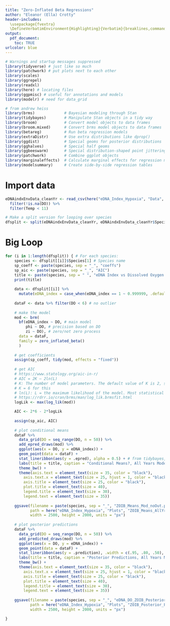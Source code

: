 ```yaml
---
title: "Zero-Inflated Beta Regressions"
author: "Eleanor (Ella) Crotty"
header-includes:
  \usepackage{fvextra}
  \DefineVerbatimEnvironment{Highlighting}{Verbatim}{breaklines,commandchars=\\\{\}}
output:
  pdf_document:
    toc: TRUE
urlcolor: blue
---
```


```r
# Warnings and startup messages suppressed
library(tidyverse) # just like so much
library(patchwork) # put plots next to each other
library(scales)
library(ggrepel)
library(readxl)
library(here) # locating files
library(ggpmisc) # useful for annotations and models
library(modelr) # need for data_grid

# from andrew heiss
library(brms)             # Bayesian modeling through Stan
library(tidybayes)        # Manipulate Stan objects in a tidy way
library(broom)            # Convert model objects to data frames
library(broom.mixed)      # Convert brms model objects to data frames
library(betareg)          # Run beta regression models
library(extraDistr)       # Use extra distributions like dprop()
library(ggdist)           # Special geoms for posterior distributions
library(gghalves)         # Special half geoms
library(ggbeeswarm)       # Special distribution-shaped point jittering
library(patchwork)        # Combine ggplot objects
library(marginaleffects)  # Calculate marginal effects for regression models
library(modelsummary)     # Create side-by-side regression tables
```

# Import data

```r
eDNAindxEnvData_cleanYr <- read_csv(here("eDNA_Index_Hypoxia", "Data", "Copepod_eDNAindxEnvDataMod_clean.csv")) %>% # from ThesisGoal1_AllYr_Mod.Rmd
  filter(!is.na(DO)) %>% 
  filter(Temp < 11)

# Make a split version for looping over species
dfsplit <- split(eDNAindxEnvData_cleanYr, eDNAindxEnvData_cleanYr$Species) # Split by species
```

# Big Loop

```r
for (i in 1:length(dfsplit)) { # For each species: 
    species <- dfsplit[[i]]$Species[1] # Species name 
    sp_coeff <- paste(species, sep = "_", "coeffs")
    sp_aic <- paste(species, sep = "_", "AIC")
    title <- paste(species, sep = " ", "eDNA Index vs Dissolved Oxygen Model") # Plot title
    print(title)
    
    data <- dfsplit[[i]] %>%
      mutate(eDNA_index = case_when(eDNA_index == 1 ~ 0.999999, .default = eDNA_index))
    
    dataF <- data %>% filter(DO < 6) # no outlier
    
    # make the model
    mod <- brm(
      bf(eDNA_index ~ DO, # main model
         phi ~ DO, # precision based on DO
         zi ~ DO), # zero/not zero process
      data = dataF,
      family = zero_inflated_beta()
      )
    
    # get coefficients
    assign(sp_coeff, tidy(mod, effects = "fixed"))
    
    # get AIC
    # https://www.statology.org/aic-in-r/
    # AIC = 2K – 2ln(L)
    # K: The number of model parameters. The default value of K is 2, so a model with just one predictor variable will have a K value of 2+1 = 3.
    # K = 6 for this
    # ln(L): L = the maximum likelihood of the model. Most statistical software can automatically calculate this value for you.
    # https://rdrr.io/cran/brms/man/log_lik.brmsfit.html
    logLik <- max(log_lik(mod))

    AIC <- 2*6 - 2*logLik
    
    assign(sp_aic, AIC)
    
    # plot conditional means
    dataF %>%
      data_grid(DO = seq_range(DO, n = 50)) %>%
      add_epred_draws(mod) %>%
      ggplot(aes(x = DO, y = eDNA_index)) +
      geom_point(data = dataF) +
      stat_lineribbon(aes(y = .epred), alpha = 0.5) + # from tidybayes, shows the summary of draws
      labs(title = title, caption = "Conditional Means?, All Years Modeled") +
      theme_bw() +
      theme(axis.text = element_text(size = 35, color = "black"),
        axis.text.x = element_text(size = 25, hjust = 1, color = "black"),
        axis.title = element_text(size = 25, color = "black"),
        plot.title = element_text(size = 40),
        legend.title = element_text(size = 30),
        legend.text = element_text(size = 35))
    
    ggsave(filename = paste(species, sep = "_", "ZOIB_Means_Mod_noOut.png"), 
           path = here("eDNA_Index_Hypoxia", "Plots", "ZOIB_Means_AllYr_Mod_noOut_pub"), 
           width = 2500, height = 2000, units = "px")
    
    # plot posterior predictions
    dataF %>%
      data_grid(DO = seq_range(DO, n = 50)) %>%
      add_predicted_draws(mod) %>%
      ggplot(aes(x = DO, y = eDNA_index)) +
      geom_point(data = dataF) +
      stat_lineribbon(aes(y = .prediction), .width = c(.95, .80, .50), alpha = 1/4) + # from tidybayes, shows the summary of draws
      labs(title = title, caption = "Posterior Predictions, All Years Modeled") +
      theme_bw() +
      theme(axis.text = element_text(size = 35, color = "black"),
        axis.text.x = element_text(size = 25, hjust = 1, color = "black"),
        axis.title = element_text(size = 25, color = "black"),
        plot.title = element_text(size = 40),
        legend.title = element_text(size = 30),
        legend.text = element_text(size = 35))
    
    ggsave(filename = paste(species, sep = "_", "eDNA_DO_ZOIB_Posterior_AllYr_Mod_noOut.png"), 
           path = here("eDNA_Index_Hypoxia", "Plots", "ZOIB_Posterior_Predictions_AllYr_Mod_noOut"), 
           width = 2500, height = 2000, units = "px")

}
```


